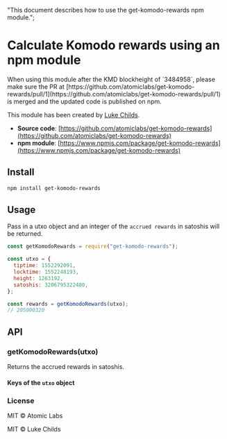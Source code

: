   "This document describes how to use the get-komodo-rewards npm module.";

# Calculate Komodo rewards using an npm module

<Note type="warning">
  When using this module after the KMD blockheight of `3484958`, please make sure the PR at [https://github.com/atomiclabs/get-komodo-rewards/pull/1](https://github.com/atomiclabs/get-komodo-rewards/pull/1) is merged and the updated code is published on npm.
</Note>

This module has been created by [Luke Childs](https://github.com/lukechilds).

*   **Source code**: [https://github.com/atomiclabs/get-komodo-rewards](https://github.com/atomiclabs/get-komodo-rewards)
*   **npm module**: [https://www.npmjs.com/package/get-komodo-rewards](https://www.npmjs.com/package/get-komodo-rewards)

## Install

```bash
npm install get-komodo-rewards
```

## Usage

Pass in a utxo object and an integer of the `accrued rewards` in satoshis will be returned.

```js
const getKomodoRewards = require("get-komodo-rewards");

const utxo = {
  tiptime: 1552292091,
  locktime: 1552248193,
  height: 1263192,
  satoshis: 3206795322480,
};

const rewards = getKomodoRewards(utxo);
// 205000320
```

## API

### getKomodoRewards(utxo)

Returns the accrued rewards in satoshis.

#### Keys of the `utxo` object

### License

MIT © Atomic Labs

MIT © Luke Childs
